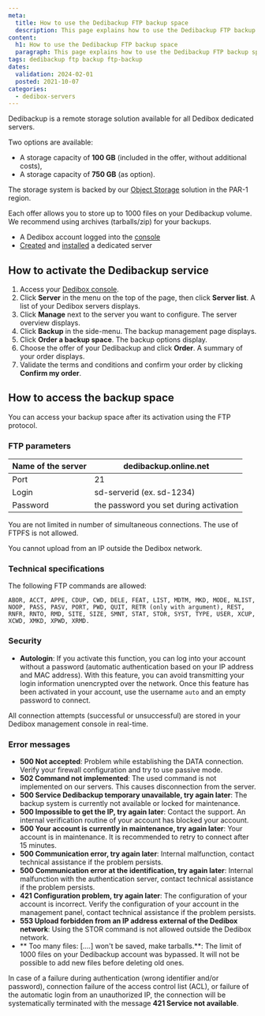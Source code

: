```yaml
---
meta:
  title: How to use the Dedibackup FTP backup space
  description: This page explains how to use the Dedibackup FTP backup space
content:
  h1: How to use the Dedibackup FTP backup space
  paragraph: This page explains how to use the Dedibackup FTP backup space
tags: dedibackup ftp backup ftp-backup 
dates:
  validation: 2024-02-01
  posted: 2021-10-07
categories:
  - dedibox-servers
---
```


Dedibackup is a remote storage solution available for all Dedibox dedicated servers.

Two options are available:

*  A storage capacity of **100 GB** (included in the offer, without additional costs),
*  A storage capacity of **750 GB** (as option).

The storage system is backed by our [Object Storage](https://www.scaleway.com/en/object-storage/) solution in the PAR-1 region.

<Message type="note">
  Each offer allows you to store up to 1000 files on your Dedibackup volume. We recommend using archives (tarballs/zip) for your backups.
</Message>

<Macro id="requirements" />

- A Dedibox account logged into the [console](https://console.online.net)
- [Created](/dedibox/dedicated-servers/how-to/order-a-server) and [installed](/dedibox/dedicated-servers/how-to/install-a-server) a dedicated server

## How to activate the Dedibackup service

1. Access your [Dedibox console](https://console.online.net).
2. Click **Server** in the menu on the top of the page, then click **Server list**. A list of your Dedibox servers displays.
3. Click **Manage** next to the server you want to configure. The server overview displays.
4. Click **Backup** in the side-menu. The backup management page displays.
5. Click **Order a backup space**. The backup options display.
6. Choose the offer of your Dedibackup and click **Order**. A summary of your order displays.
7. Validate the terms and conditions and confirm your order by clicking **Confirm my order**.

## How to access the backup space

You can access your backup space after its activation using the FTP protocol.


### FTP parameters

| Name of the server | dedibackup.online.net                  |
|--------------------|----------------------------------------|
| Port               | 21                                     |
| Login              | sd-serverid (ex. sd-1234)              |
| Password           | the password you set during activation |

You are not limited in number of simultaneous connections. The use of FTPFS is not allowed.

<Message type="important">
  You cannot upload from an IP outside the Dedibox network.
</Message>

### Technical specifications

The following FTP commands are allowed:

```
ABOR, ACCT, APPE, CDUP, CWD, DELE, FEAT, LIST, MDTM, MKD, MODE, NLIST, NOOP, PASS, PASV, PORT, PWD, QUIT, RETR (only with argument), REST, RNFR, RNTO, RMD, SITE, SIZE, SMNT, STAT, STOR, SYST, TYPE, USER, XCUP, XCWD, XMKD, XPWD, XRMD.
```

### Security

*  **Autologin**: If you activate this function, you can log into your account without a password (automatic authentication based on your IP address and MAC address). With this feature, you can avoid transmitting your login information unencrypted over the network. Once this feature has been activated in your account, use the username `auto` and an empty password to connect.

<Message type="tip">
  All connection attempts (successful or unsuccessful) are stored in your Dedibox management console in real-time.
</Message>

### Error messages

*  **500 Not accepted**: Problem while establishing the DATA connection. Verify your firewall configuration and try to use passive mode.
*  **502 Command not implemented**: The used command is not implemented on our servers. This causes disconnection from the server.
*  **500 Service Dedibackup temporary unavailable, try again later**: The backup system is currently not available or locked for maintenance.
*  **500 Impossible to get the IP, try again later**: Contact the support. An internal verification routine of your account has blocked your account.
*  **500 Your account is currently in maintenance, try again later**: Your account is in maintenance. It is recommended to retry to connect after 15 minutes.
*  **500 Communication error, try again later**: Internal malfunction, contact technical assistance if the problem persists.
*  **500 Communication error at the identification, try again later**: Internal malfunction with the authentication server, contact technical assistance if the problem persists.
*  **421 Configuration problem, try again later**: The configuration of your account is incorrect. Verify the configuration of your account in the management panel, contact technical assistance if the problem persists.
*  **553 Upload forbidden from an IP address external of the Dedibox network**: Using the STOR command is not allowed outside the Dedibox network.
*  ** Too many files: [....] won't be saved, make tarballs.**: The limit of 1000 files on your Dedibackup account was bypassed. It will not be possible to add new files before deleting old ones.

In case of a failure during authentication (wrong identifier and/or password), connection failure of the access control list (ACL), or failure of the automatic login from an unauthorized IP, the connection will be systematically terminated with the message **421 Service not available**.


